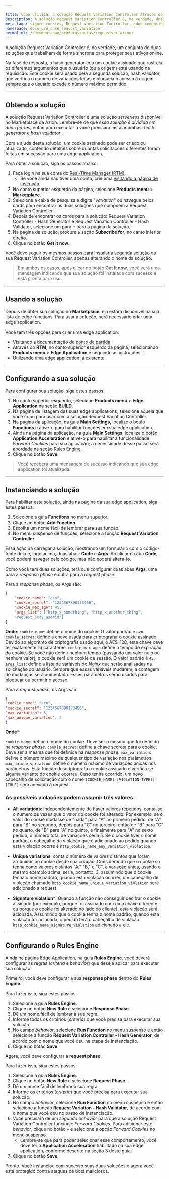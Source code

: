 ```yaml
---

title: Como utilizar a solução Request Variation Controller através do Marketplace da Azion
description: A solução Request Variation Controller é, na verdade, duas soluções que trabalham juntas para proteger seus ativos online.
meta_tags: signed cookies, Request Variation Controller, edge computing, proteção, hash validator, hash generator
namespace: docs_use_case_request_variation
permalink: /documentacao/produtos/guias/requestvariation/
---
```


A solução Request Variation Controller é, na verdade, um conjunto de duas soluções que trabalham de forma síncrona para proteger seus ativos online.

Na fase de resposta, o hash generator cria um cookie assinado que rastreia os diferentes argumentos que o usuário (ou a origem) está usando na requisição. Este cookie será usado pela a segunda solução, hash validator, que verifica o número de variações feitas e bloqueia o acesso à origem sempre que o usuário excede o número máximo permitido.

---

## Obtendo a solução
A solução Request Variation Controller é uma solução *serverless* disponível no Marketplace da Azion. Lembre-se de que *essa solução é dividida em duas partes*, então para executá-la você precisará instalar ambas: *hash generator* e *hash validator*.

Com a ajuda desta solução, um cookie assinado pode ser criado ou atualizado, contendo detalhes sobre quantas solicitações diferentes foram feitas em sucessão para uma edge application.

Para obter a solução, siga os passos abaixo:

1. Faça login na sua conta do [Real-Time Manager (RTM)](https://manager.azion.com).
    - Se você ainda não tiver uma conta, crie uma [visitando a página de inscrição](https://manager.azion.com).
2. No canto superior esquerdo da página, selecione **Products menu** > **Marketplace**.
3. Selecione a caixa de pesquisa e digite "*variation*" ou navegue pelos cards para encontrar as duas soluções que compõem a Request Variation Controller.
4. Depois de encontrar os cards para a solução: Request Variation Controller - Hash Generator e Request Variation Controller - Hash Validator, selecione um para ir para a página da solução.
5. Na página da solução, procure a seção **Subscribe for**, no canto inferior direito.
6. Clique no botão **Get it now**.

Você deve seguir os mesmos passos para instalar a segunda solução da sua Request Variation Controller, apenas alterando o nome da solução.

> Em ambos os casos, após clicar no botão **Get it now**, você verá uma mensagem indicando que sua solução foi instalada com sucesso e está pronta para uso.

---

## Usando a solução

Depois de obter sua solução no **Marketplace**, ela estará disponível na sua lista de edge functions. Para usar a solução, será necessário criar uma edge application.

Você tem três opções para criar uma edge application:

- Visitando a documentação de [ponto de partida](/pt-br/documentacao/produtos/ponto-de-partida/).
- Através do **RTM**, no canto superior esquerdo da página, selecionando **Products menu** > **Edge Application** e seguindo as instruções.
- Utilizando uma edge application já existente.

---

## Configurando a sua solução

Para configurar sua solução, siga estes passos:

1. No canto superior esquerdo, selecione **Products menu** > **Edge Application** na seção **BUILD**.
2. Na página de listagem das suas edge applications, selecione aquela que você criou para usar com a solução Request Variation Controller.
3. Na página da aplicação, na guia **Main Settings**, localize o botão **Functions** e ative-o para habilitar funções em sua edge application.
4. Ainda na página da aplicação, na guia **Main Settings**, localize o botão **Application Acceleration** e ative-o para habilitar a funcionalidade *Forward Cookies* para sua aplicação; a necessidade desse passo será abordada na seção [Rules Engine](#rules-engine).
5. Clique no botão **Save**.

> Você receberá uma mensagem de sucesso indicando que sua edge application foi atualizada.

---

## Instanciando a solução

Para habilitar esta solução, ainda na página da sua edge application, siga estes passos:

1. Selecione a guia **Functions** no menu superior.
2. Clique no botão **Add Function**.
3. Escolha um nome fácil de lembrar para sua função.
4. No menu suspenso de funções, selecione a função **Request Variation Controller**.

Essa ação irá carregar a solução, mostrando um formulário com o código-fonte dela e, logo acima, duas abas: **Code** e **Args**. Ao clicar na aba **Code**, você poderá navegar pelo código, mas não poderá alterá-lo.

Como você tem duas soluções, terá que configurar duas abas **Args**, uma para a *response phase* e outra para a *request phase*.

Para a *response phase*, os Args são:

```json
{
    "cookie_name": "azn",
    "cookie_secret": "1234567890123456",
    "cookie_max_age": 45,
    "args_list": ["http_x_something", "http_x_another_thing",
    "request_body_userid"]
}
```

**Onde**:
`cookie_name`: define o nome do cookie. O valor padrão é `azn`.
`cookie_secret`: define a chave usada para criptografar o cookie assinado. Devido ao algoritmo de criptografia usado aqui, o AES-128, esta chave deve ter exatamente 16 caracteres.
`cookie_max_age`: define o tempo de expiração do cookie. Se você não definir nenhum tempo (passando um valor nulo ou nenhum valor), o cookie será um cookie de sessão. O valor padrão é `45`.
`args_list`: define a lista de variáveis do *Nginx* que serão analisadas na solicitação do usuário. Sempre que essas variáveis mudarem, a contagem de mudanças será aumentada. Esses parâmetros serão usados para bloquear ou permitir o acesso.

Para a *request phase*, os Args são:

```json
{
"cookie_name": "azn",
"cookie_secret": "1234567890123456",
"max_variation": 6,
"max_unique_variation": 2
}
```

**Onde***:

`cookie_name`: define o nome do cookie. Deve ser o mesmo que foi definido na *response phase*.
`cookie_secret`: define a chave secreta para o cookie. Deve ser a mesma que foi definida na *response phase*.
`max_variation`: define o número máximo de qualquer tipo de variação nos parâmetros.
`max_unique_variation`: define o número máximo de variações únicas nos parâmetros. Esta função descriptografa o cookie assinado e verifica se alguma variante do cookie ocorreu. Caso tenha ocorrido, um novo cabeçalho de solicitação com o nome `[COOKIE_NAME]-[VIOLATION-TYPE)]-[TRUE]` será anexado à request.

### As possíveis violações podem assumir três valores:

- **All variations**: independentemente de haver valores repetidos, conta-se o número de vezes que o valor do cookie foi alterado. Por exemplo, se o valor do cookie mudasse de "nada" para "A" no primeiro pedido, de "A" para "B" no segundo, depois para "C" no terceiro, então de "B" para "C" no quarto, de "B" para "A" no quinto, e finalmente para "A" no sexto pedido, o número total de variações seria 5. Se o cookie tiver o nome padrão, o cabeçalho da violação que é adicionado ao pedido quando esta violação ocorre é `http_cookie_name_any_variation_violation`.

- **Unique variations**: conta o número de valores distintos que foram atribuídos ao cookie desde sua criação. Considerando que o cookie só tenha como valores distintos "A," "B," e "C", a variação única, usando o mesmo exemplo acima, seria, portanto, 3. assumindo que o cookie tenha o nome padrão, quando esta violação ocorrer, um cabeçalho de violação chamado `http_cookie_name_unique_variation_violation` será adicionado a request.

- **Signature violation***: Quando a função não conseguir decifrar o cookie assinado (por exemplo, porque foi assinado com uma chave diferente ou porque o cookie foi alterado no lado do cliente), esta violação será acionada. Assumindo que o cookie tenha o nome padrão, quando esta violação for acionada, o pedido terá o cabeçalho de violação `http_cookie_name_signature_violation` adicionado a ele.

---

## Configurando o Rules Engine

Ainda na página Edge Application, na guia **Rules Engine**, você deverá configurar as regras (*criteria* e *behavior*) que deseja aplicar para executar sua solução.

Primeiro, você deve configurar a sua **response phase** dentro do **Rules Engine**.

Para fazer isso, siga estes passos:

1. Selecione a guia **Rules Engine**.
2. Clique no botão **New Rule** e selecione **Response Phase**.
3. Dê um nome fácil de lembrar à sua regra.
4. Informe todos os critérios (*criteria*) que você precisa para executar sua solução.
5. No campo *behavior*, selecione **Run Function** no menu suspenso e então selecione a função **Request Variation Controller - Hash Generator**, de acordo com o nome que você deu na etapa de instanciação.
6. Clique no botão **Save**.

Agora, você deve configurar a **request phase**.

Para fazer isso, siga estes passos:

1. Selecione a guia **Rules Engine**.
2. Clique no botão **New Rule** e selecione **Request Phase**.
3. Dê um nome fácil de lembrar à sua regra.
4. Informe os critérios (*criteria*) que você precisa para executar sua solução.
5. No campo *behavior*, selecione **Run Function** no menu suspenso e então selecione a função **Request Variation - Hash Validator**, de acordo com o nome que você deu no passo de instanciação.
6. Você precisará de um *segundo behavior* para que a solução Request Variation Controller funcione: *Forward Cookies*. Para adicionar este *behavior*, clique no botão `+` e selecione a opção *Forward Cookies* no menu suspenso.
    - Lembre-se que para poder selecionar esse comportamento, você deve ter o **Application Acceleration** habilitado na sua edge application, conforme descrito na seção 3 deste guia.
7. Clique no botão **Save**.

Pronto. Você instanciou com sucesso suas duas soluções e agora você está protegido contra ataques de bots maliciosos.


